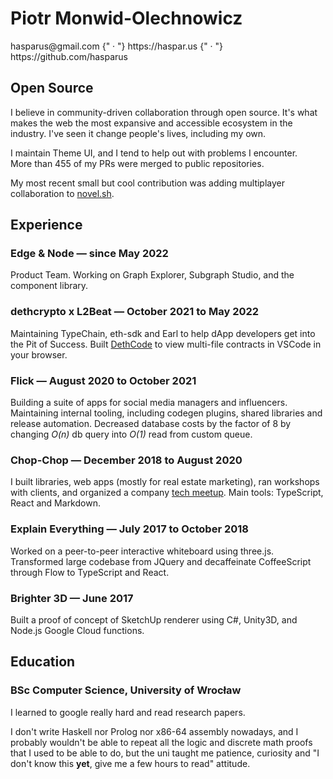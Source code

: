 

<BaseLayout title="hasparus | resume">
<main class="resume zaduma-prose py-4">

<h1 class="mt-6 !mb-0 font-semibold text-gray-600 dark:text-gray-300">
  Piotr Monwid-Olechnowicz
</h1>
<div class="text-gray-600 dark:text-gray-300">
  <Link href="mailto:hasparus@gmail.com">hasparus@gmail.com</Link>
  {" · "}
  <Link href="https://haspar.us">https://haspar.us</Link>
  {" · "}
  <Link href="https://github.com/hasparus">https://github.com/hasparus</Link>
</div>

## Open Source

I believe in community-driven collaboration through open source. It's what makes
the web the most expansive and accessible ecosystem in the industry. I've seen
it change people's lives, including my own.

I maintain Theme UI, and I tend to help out with problems I encounter. \
More than 455 of my PRs were merged to public repositories.

My most recent small but cool contribution was adding multiplayer collaboration
to [novel.sh](https://github.com/steven-tey/novel/pull/18).

## Experience

### Edge & Node — since May 2022

Product Team. Working on Graph Explorer, Subgraph Studio, and the component
library.

### dethcrypto x L2Beat — October 2021 to May 2022

Maintaining TypeChain, eth-sdk and Earl to help dApp developers get into the Pit
of Success. Built [DethCode](https://github.com/dethcrypto/ethereum-code-viewer)
to view multi-file contracts in VSCode in your browser.

### Flick — August 2020 to October 2021

Building a suite of apps for social media managers and influencers. Maintaining
internal tooling, including codegen plugins, shared libraries and release
automation. Decreased database costs by the factor of 8 by changing _O(n)_ db
query into _O(1)_ read from custom queue.

### Chop-Chop — December 2018 to August 2020

I built libraries, web apps (mostly for real estate marketing), ran workshops
with clients, and organized a company [tech meetup][chop-chop academy]. Main
tools: TypeScript, React and Markdown.

[chop-chop academy]: https://www.meetup.com/pl-PL/Chop-Chop-Academy-Web-Apps

### Explain Everything — July 2017 to October 2018

Worked on a peer-to-peer interactive whiteboard using three.js. Transformed
large codebase from JQuery and decaffeinate CoffeeScript through Flow to
TypeScript and React.

### Brighter 3D — June 2017

Built a proof of concept of SketchUp renderer using C#, Unity3D, and Node.js
Google Cloud functions.

## Education

### BSc Computer Science, University of Wrocław

I learned to google really hard and read research papers.

I don't write Haskell nor Prolog nor x86-64 assembly nowadays, and I probably
wouldn't be able to repeat all the logic and discrete math proofs that I used to
be able to do, but the uni taught me patience, curiosity and "I don't know this
**yet**, give me a few hours to read" attitude.

</main>
</BaseLayout>

<style>{`
  .resume :is(h2, h3):before {
    content: none
  }
  .resume h2 {
    padding: 8px 0;
    border-bottom: 2px solid #e5e5e5;
    @media (prefers-color-scheme: dark) {
      border-color: #404040;
    }
  }
`}</style>
